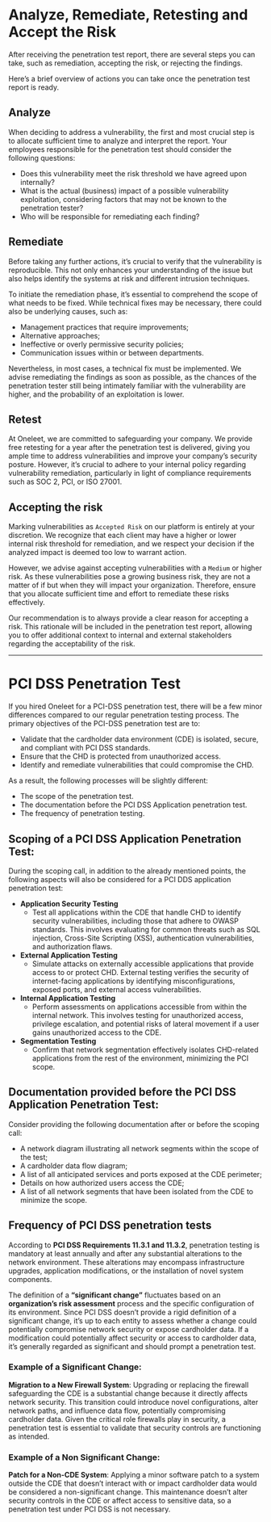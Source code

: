 # Analyze, Remediate, Retesting and Accept the Risk

After receiving the penetration test report, there are several steps you can take, such as remediation, accepting the risk, or rejecting the findings.

Here’s a brief overview of actions you can take once the penetration test report is ready.

## Analyze

When deciding to address a vulnerability, the first and most crucial step is to allocate sufficient time to analyze and interpret the report. Your employees responsible for the penetration test should consider the following questions:

- Does this vulnerability meet the risk threshold we have agreed upon internally?
- What is the actual (business) impact of a possible vulnerability exploitation, considering factors that may not be known to the penetration tester?
- Who will be responsible for remediating each finding?

## Remediate

Before taking any further actions, it’s crucial to verify that the vulnerability is reproducible. This not only enhances your understanding of the issue but also helps identify the systems at risk and different intrusion techniques.

To initiate the remediation phase, it’s essential to comprehend the scope of what needs to be fixed. While technical fixes may be necessary, there could also be underlying causes, such as:

- Management practices that require improvements;
- Alternative approaches;
- Ineffective or overly permissive security policies;
- Communication issues within or between departments.

Nevertheless, in most cases, a technical fix must be implemented. We advise remediating the findings as soon as possible, as the chances of the penetration tester still being intimately familiar with the vulnerability are higher, and the probability of an exploitation is lower.

## Retest

At Oneleet, we are committed to safeguarding your company. We provide free retesting for a year after the penetration test is delivered, giving you ample time to address vulnerabilities and improve your company’s security posture. However, it’s crucial to adhere to your internal policy regarding vulnerability remediation, particularly in light of compliance requirements such as SOC 2, PCI, or ISO 27001.

## Accepting the risk

Marking vulnerabilities as `Accepted Risk` on our platform is entirely at your discretion. We recognize that each client may have a higher or lower internal risk threshold for remediation, and we respect your decision if the analyzed impact is deemed too low to warrant action.

However, we advise against accepting vulnerabilities with a `Medium` or higher risk. As these vulnerabilities pose a growing business risk, they are not a matter of if but when they will impact your organization. Therefore, ensure that you allocate sufficient time and effort to remediate these risks effectively.

Our recommendation is to always provide a clear reason for accepting a risk. This rationale will be included in the penetration test report, allowing you to offer additional context to internal and external stakeholders regarding the acceptability of the risk.

---

# PCI DSS Penetration Test

If you hired Oneleet for a PCI-DSS penetration test, there will be a few minor differences compared to our regular penetration testing process. The primary objectives of the PCI-DSS penetration test are to:

- Validate that the cardholder data environment (CDE) is isolated, secure, and compliant with PCI DSS standards.
- Ensure that the CHD is protected from unauthorized access.
- Identify and remediate vulnerabilities that could compromise the CHD.

As a result, the following processes will be slightly different:

- The scope of the penetration test.
- The documentation before the PCI DSS Application penetration test.
- The frequency of penetration testing.

## Scoping of a PCI DSS Application Penetration Test:

During the scoping call, in addition to the already mentioned points, the following aspects will also be considered for a PCI DDS application penetration test:

- **Application Security Testing**
  - Test all applications within the CDE that handle CHD to identify security vulnerabilities, including those that adhere to OWASP standards. This involves evaluating for common threats such as SQL injection, Cross-Site Scripting (XSS), authentication vulnerabilities, and authorization flaws.
- **External Application Testing**
  - Simulate attacks on externally accessible applications that provide access to or protect CHD. External testing verifies the security of internet-facing applications by identifying misconfigurations, exposed ports, and external access vulnerabilities.
- **Internal Application Testing**
  - Perform assessments on applications accessible from within the internal network. This involves testing for unauthorized access, privilege escalation, and potential risks of lateral movement if a user gains unauthorized access to the CDE.
- **Segmentation Testing**
  - Confirm that network segmentation effectively isolates CHD-related applications from the rest of the environment, minimizing the PCI scope.

## Documentation provided before the PCI DSS Application Penetration Test:

Consider providing the following documentation after or before the scoping call:

- A network diagram illustrating all network segments within the scope of the test;
- A cardholder data flow diagram;
- A list of all anticipated services and ports exposed at the CDE perimeter;
- Details on how authorized users access the CDE;
- A list of all network segments that have been isolated from the CDE to minimize the scope.

## Frequency of PCI DSS penetration tests

According to **PCI DSS Requirements 11.3.1 and 11.3.2**, penetration testing is mandatory at least annually and after any substantial alterations to the network environment. These alterations may encompass infrastructure upgrades, application modifications, or the installation of novel system components.

The definition of a **“significant change”** fluctuates based on an **organization’s risk assessment** process and the specific configuration of its environment. Since PCI DSS doesn’t provide a rigid definition of a significant change, it’s up to each entity to assess whether a change could potentially compromise network security or expose cardholder data. If a modification could potentially affect security or access to cardholder data, it’s generally regarded as significant and should prompt a penetration test.

### Example of a Significant Change:

**Migration to a New Firewall System**: Upgrading or replacing the firewall safeguarding the CDE is a substantial change because it directly affects network security. This transition could introduce novel configurations, alter network paths, and influence data flow, potentially compromising cardholder data. Given the critical role firewalls play in security, a penetration test is essential to validate that security controls are functioning as intended.

### Example of a Non Significant Change:

**Patch for a Non-CDE System**: Applying a minor software patch to a system outside the CDE that doesn’t interact with or impact cardholder data would be considered a non-significant change. This maintenance doesn’t alter security controls in the CDE or affect access to sensitive data, so a penetration test under PCI DSS is not necessary.
